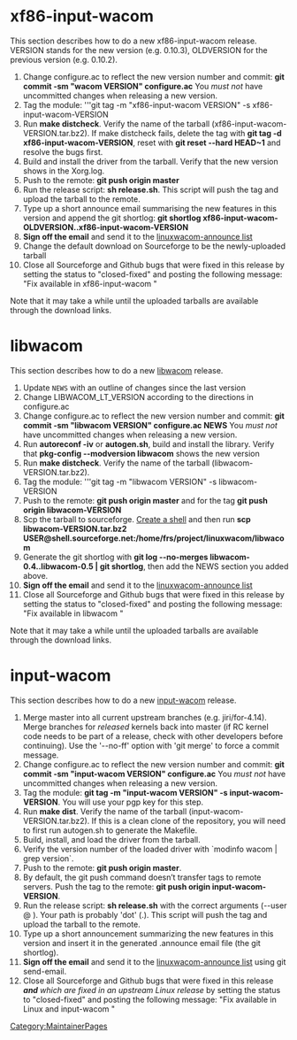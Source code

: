 = xf86-input-wacom =
This section describes how to do a new xf86-input-wacom release. VERSION stands for the new version (e.g. 0.10.3), OLDVERSION for the previous version (e.g. 0.10.2).

# Change configure.ac to reflect the new version number and commit: '''git commit -sm "wacom VERSION" configure.ac''' You ''must not'' have uncommitted changes when releasing a new version.
# Tag the module: '''git tag -m "xf86-input-wacom VERSION" -s xf86-input-wacom-VERSION
# Run '''make distcheck'''. Verify the name of the tarball (xf86-input-wacom-VERSION.tar.bz2). If make distcheck fails, delete the tag with '''git tag -d xf86-input-wacom-VERSION''', reset with '''git reset --hard HEAD~1''' and resolve the bugs first.
# Build and install the driver from the tarball. Verify that the new version shows in the Xorg.log.
# Push to the remote: '''git push origin master'''
# Run the release script: '''sh release.sh'''. This script will push the tag and upload the tarball to the remote.
# Type up a short announce email summarising the new features in this version and append the git shortlog: '''git shortlog xf86-input-wacom-OLDVERSION..xf86-input-wacom-VERSION'''
# '''Sign off the email''' and send it to the [[Mailing lists | linuxwacom-announce list]]
# Change the default download on Sourceforge to be the newly-uploaded tarball
# Close all Sourceforge and Github bugs that were fixed in this release by setting the status to "closed-fixed" and posting the following message: "Fix available in xf86-input-wacom <version>"

Note that it may take a while until the uploaded tarballs are available through the download links.

= libwacom =
This section describes how to do a new [[libwacom]] release.  

# Update <code>NEWS</code> with an outline of changes since the last version
# Change LIBWACOM_LT_VERSION according to the directions in configure.ac
# Change configure.ac to reflect the new version number and commit: '''git commit -sm "libwacom VERSION" configure.ac NEWS''' You ''must not'' have uncommitted changes when releasing a new version.
# Run '''autoreconf -iv''' or '''autogen.sh''', build and install the library. Verify that ''' pkg-config --modversion libwacom''' shows the new version
# Run '''make distcheck'''. Verify the name of the tarball (libwacom-VERSION.tar.bz2).
# Tag the module: '''git tag -m "libwacom VERSION" -s libwacom-VERSION
# Push to the remote: '''git push origin master''' and for the tag '''git push origin libwacom-VERSION'''
# Scp the tarball to sourceforge. [[DealingWithSourceforge|Create a shell]] and then run '''scp libwacom-VERSION.tar.bz2 USER@shell.sourceforge.net:/home/frs/project/linuxwacom/libwacom'''
# Generate the git shortlog with '''git log --no-merges libwacom-0.4..libwacom-0.5 | git shortlog''', then add the NEWS section you added above.
# '''Sign off the email''' and send it to the [[Mailing lists | linuxwacom-announce list]]
# Close all Sourceforge and Github bugs that were fixed in this release by setting the status to "closed-fixed" and posting the following message: "Fix available in libwacom <version>"

Note that it may take a while until the uploaded tarballs are available through the download links.

= input-wacom =
This section describes how to do a new [[input-wacom]] release.

# Merge master into all current upstream branches (e.g. jiri/for-4.14). Merge branches for ''released'' kernels back into master (if RC kernel code needs to be part of a release, check with other developers before continuing). Use the '--no-ff' option with 'git merge' to force a commit message.
# Change configure.ac to reflect the new version number and commit: '''git commit -sm "input-wacom VERSION" configure.ac''' You ''must not'' have uncommitted changes when releasing a new version.
# Tag the module: '''git tag -m "input-wacom VERSION" -s input-wacom-VERSION'''. You will use your pgp key for this step.
# Run '''make dist'''. Verify the name of the tarball (input-wacom-VERSION.tar.bz2). If this is a clean clone of the repository, you will need to first run autogen.sh to generate the Makefile.
# Build, install, and load the driver from the tarball.
# Verify the version number of the loaded driver with `modinfo wacom | grep version`.
# Push to the remote: '''git push origin master'''.
# By default, the git push command doesn’t transfer tags to remote servers. Push the tag to the remote: '''git push origin input-wacom-VERSION'''.
# Run the release script: '''sh release.sh''' with the correct arguments (--user <username>@ <path>). Your path is probably 'dot' (.). This script will push the tag and upload the tarball to the remote. 
# Type up a short announcement summarizing the new features in this version and insert it in the generated .announce email file (the git shortlog).
# '''Sign off the email''' and send it to the [[Mailing lists | linuxwacom-announce list]] using git send-email.
# Close all Sourceforge and Github bugs that were fixed in this release '''''and''' which are fixed in an upstream Linux release'' by setting the status to "closed-fixed" and posting the following message: "Fix available in Linux <version> and input-wacom <version>"

[[Category:MaintainerPages]]